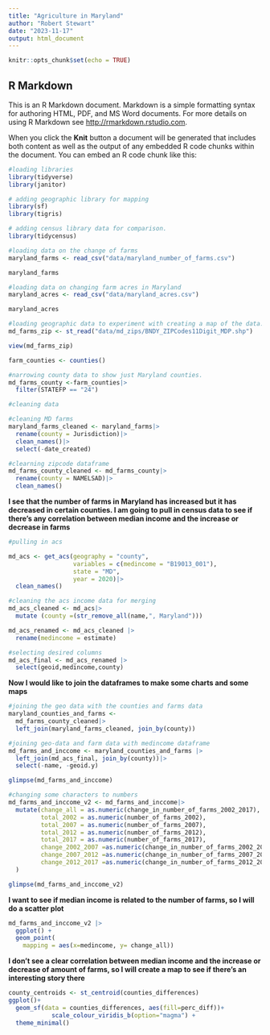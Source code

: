 ```yaml
---
title: "Agriculture in Maryland"
author: "Robert Stewart"
date: "2023-11-17"
output: html_document
---
```


```r
knitr::opts_chunk$set(echo = TRUE)
```

## R Markdown

This is an R Markdown document. Markdown is a simple formatting syntax for authoring HTML, PDF, and MS Word documents. For more details on using R Markdown see <http://rmarkdown.rstudio.com>.

When you click the **Knit** button a document will be generated that includes both content as well as the output of any embedded R code chunks within the document. You can embed an R code chunk like this:

```r
#loading libraries
library(tidyverse)
library(janitor)

# adding geographic library for mapping
library(sf)
library(tigris)

# adding census library data for comparison. 
library(tidycensus)
```

```r
#loading data on the change of farms
maryland_farms <- read_csv("data/maryland_number_of_farms.csv")

maryland_farms

#loading data on changing farm acres in Maryland
maryland_acres <- read_csv("data/maryland_acres.csv")

maryland_acres

```
```r
#loading geographic data to experiment with creating a map of the data.
md_farms_zip <- st_read("data/md_zips/BNDY_ZIPCodes11Digit_MDP.shp")

view(md_farms_zip)

farm_counties <- counties()

#narrowing county data to show just Maryland counties. 
md_farms_county <-farm_counties|>
  filter(STATEFP == "24")
```

```r
#cleaning data 

#cleaning MD farms
maryland_farms_cleaned <- maryland_farms|>
  rename(county = Jurisdiction)|>
  clean_names()|>
  select(-date_created)

#clearning zipcode dataframe
md_farms_county_cleaned <- md_farms_county|>
  rename(county = NAMELSAD)|>
  clean_names()

```

**I see that the number of farms in Maryland has increased but it has decreased in certain counties. I am going to pull in census data to see if there's any correlation between median income and the increase or decrease in farms**
```r
#pulling in acs

md_acs <- get_acs(geography = "county",
                  variables = c(medincome = "B19013_001"), 
                  state = "MD", 
                  year = 2020)|>
  clean_names()

```

```r
#cleaning the acs income data for merging
md_acs_cleaned <- md_acs|>
  mutate (county =(str_remove_all(name,", Maryland")))

md_acs_renamed <- md_acs_cleaned |>
  rename(medincome = estimate)

#selecting desired columns
md_acs_final <- md_acs_renamed |>
  select(geoid,medincome,county)
```

**Now I would like to join the dataframes to make some charts and some maps**

```r
#joining the geo data with the counties and farms data
maryland_counties_and_farms <-
  md_farms_county_cleaned|>
  left_join(maryland_farms_cleaned, join_by(county))
```

```r
#joining geo-data and farm data with medincome dataframe
md_farms_and_inccome <- maryland_counties_and_farms |>
  left_join(md_acs_final, join_by(county))|>
  select(-name, -geoid.y)

glimpse(md_farms_and_inccome)

```

```r
#changing some characters to numbers
md_farms_and_inccome_v2 <- md_farms_and_inccome|>
  mutate(change_all = as.numeric(change_in_number_of_farms_2002_2017), 
         total_2002 = as.numeric(number_of_farms_2002),
         total_2007 = as.numeric(number_of_farms_2007),
         total_2012 = as.numeric(number_of_farms_2012),
         total_2017 = as.numeric(number_of_farms_2017),
         change_2002_2007 =as.numeric(change_in_number_of_farms_2002_2007), 
         change_2007_2012 =as.numeric(change_in_number_of_farms_2007_2012),
         change_2012_2017 =as.numeric(change_in_number_of_farms_2012_2017)
  )

glimpse(md_farms_and_inccome_v2)
```
**I want to see if median income is related to the number of farms, so I will do a scatter plot**
```r
md_farms_and_inccome_v2 |>
  ggplot() +
  geom_point(
    mapping = aes(x=medincome, y= change_all))

```

**I don't see a clear correlation between median income and the increase or decrease of amount of farms, so I will create a map to see if there's an interesting story there**

```r
county_centroids <- st_centroid(counties_differences)
ggplot()+
  geom_sf(data = counties_differences, aes(fill=perc_diff))+
            scale_colour_viridis_b(option="magma") +
  theme_minimal()

```